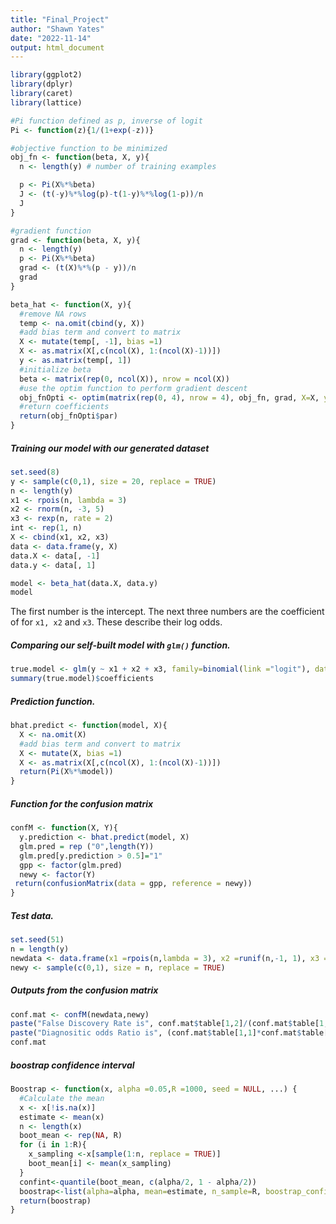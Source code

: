 ```yaml
---
title: "Final_Project"
author: "Shawn Yates"
date: "2022-11-14"
output: html_document
---
```


```r
library(ggplot2)
library(dplyr)
library(caret)
library(lattice)
```

```r
#Pi function defined as p, inverse of logit
Pi <- function(z){1/(1+exp(-z))} 

#objective function to be minimized
obj_fn <- function(beta, X, y){
  n <- length(y) # number of training examples

  p <- Pi(X%*%beta)
  J <- (t(-y)%*%log(p)-t(1-y)%*%log(1-p))/n
  J
}
```

```r
#gradient function
grad <- function(beta, X, y){
  n <- length(y)
  p <- Pi(X%*%beta)
  grad <- (t(X)%*%(p - y))/n
  grad
}
```

```r
beta_hat <- function(X, y){
  #remove NA rows
  temp <- na.omit(cbind(y, X))
  #add bias term and convert to matrix
  X <- mutate(temp[, -1], bias =1)
  X <- as.matrix(X[,c(ncol(X), 1:(ncol(X)-1))])
  y <- as.matrix(temp[, 1])
  #initialize beta
  beta <- matrix(rep(0, ncol(X)), nrow = ncol(X))
  #use the optim function to perform gradient descent
  obj_fnOpti <- optim(matrix(rep(0, 4), nrow = 4), obj_fn, grad, X=X, y=y)
  #return coefficients
  return(obj_fnOpti$par)
}
```
##### Training our model with our generated dataset
```r
set.seed(8)
y <- sample(c(0,1), size = 20, replace = TRUE)
n <- length(y)
x1 <- rpois(n, lambda = 3)
x2 <- rnorm(n, -3, 5)
x3 <- rexp(n, rate = 2)
int <- rep(1, n)
X <- cbind(x1, x2, x3)
data <- data.frame(y, X)
data.X <- data[, -1]
data.y <- data[, 1]
```

```r
model <- beta_hat(data.X, data.y)
model
```
The first number is the intercept. The next three numbers are the coefficient of for `x1, x2`  and  `x3`. These describe their log odds.


##### Comparing our self-built model with `glm()` function.
```r
true.model <- glm(y ~ x1 + x2 + x3, family=binomial(link ="logit"), data = data)
summary(true.model)$coefficients
```
##### Prediction function.
```r
bhat.predict <- function(model, X){
  X <- na.omit(X)
  #add bias term and convert to matrix
  X <- mutate(X, bias =1)
  X <- as.matrix(X[,c(ncol(X), 1:(ncol(X)-1))])
  return(Pi(X%*%model))
}
```

##### Function for the confusion matrix
```r
confM <- function(X, Y){
  y.prediction <- bhat.predict(model, X)
  glm.pred = rep ("0",length(Y))
  glm.pred[y.prediction > 0.5]="1"
  gpp <- factor(glm.pred)
  newy <- factor(Y)
 return(confusionMatrix(data = gpp, reference = newy)) 
}
```

#####  Test data.
```r
set.seed(51)
n = length(y)
newdata <- data.frame(x1 =rpois(n,lambda = 3), x2 =runif(n,-1, 1), x3 = rexp(n, rate= 5) )
newy <- sample(c(0,1), size = n, replace = TRUE)
```

##### Outputs from the confusion matrix
```r
conf.mat <- confM(newdata,newy)
paste("False Discovery Rate is", conf.mat$table[1,2]/(conf.mat$table[1,1] + conf.mat$table[1,2]))
paste("Diagnositic odds Ratio is", (conf.mat$table[1,1]*conf.mat$table[2,2])/(conf.mat$table[1,2]*conf.mat$table[2,1]))
conf.mat
```
#####  boostrap confidence interval 
```r
Boostrap <- function(x, alpha =0.05,R =1000, seed = NULL, ...) {
  #Calculate the mean
  x <- x[!is.na(x)]
  estimate <- mean(x)
  n <- length(x)
  boot_mean <- rep(NA, R)
  for (i in 1:R){
    x_sampling <-x[sample(1:n, replace = TRUE)]
    boot_mean[i] <- mean(x_sampling)
  }
  confint<-quantile(boot_mean, c(alpha/2, 1 - alpha/2))
  boostrap<-list(alpha=alpha, mean=estimate, n_sample=R, boostrap_confidence=confint)
  return(boostrap)
}
```




